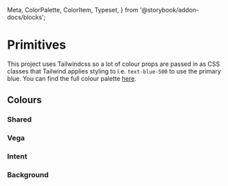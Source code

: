   Meta,
  ColorPalette,
  ColorItem,
  Typeset,
} from '@storybook/addon-docs/blocks';


<Meta title="Primitives/Colors" />

# Primitives

This project uses Tailwindcss so a lot of colour props are passed in as CSS classes that
Tailwind applies styling to i.e. `text-blue-500` to use the primary blue. You can find the
full colour palette [here](https://tailwindcss.com/docs/customizing-colors/#default-color-palette).

## Colours

### Shared

<ColorPalette>
  <ColorItem
    title="theme.color.white"
    subtitle="White"
    colors={theme.colors.white}
  />
  <ColorItem
    title="theme.color.black"
    subtitle="Black"
    colors={theme.colors.black}
  />
  <ColorItem
    title="theme.color.coral"
    subtitle="Coral"
    colors={[theme.colors.coral]}
  />
</ColorPalette>

### Vega

<ColorPalette>
  <ColorItem
    title="theme.color.vega"
    subtitle="Vega colors"
    colors={theme.colors.vega}
  />
</ColorPalette>

### Intent

<ColorPalette>
  <ColorItem
    title="theme.color.intent"
    subtitle="Intent"
    colors={theme.colors.intent}
  />
</ColorPalette>

### Background

<ColorPalette>
  <ColorItem
    title="theme.color.backgroundColor"
    subtitle="Intent backgroundColor"
    colors={{
      black: theme.colors.black.DEFAULT,
      white: theme.colors.white.DEFAULT,
    }}
  />
</ColorPalette>
